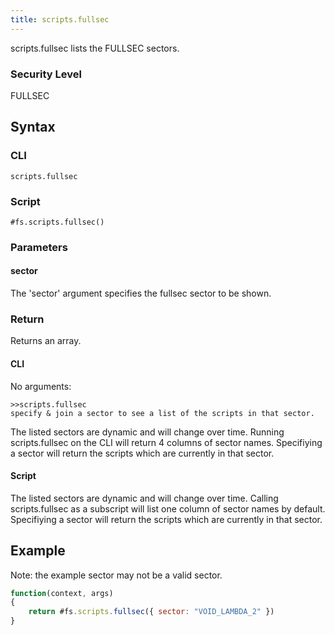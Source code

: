 ```yaml
---
title: scripts.fullsec
---
```


scripts.fullsec lists the FULLSEC sectors.

### Security Level

FULLSEC

## Syntax

### CLI

```
scripts.fullsec
```

### Script

```
#fs.scripts.fullsec()
```

### Parameters

#### sector

The 'sector' argument specifies the fullsec sector to be shown.

### Return

Returns an array.

#### CLI

No arguments:

```
>>scripts.fullsec
specify & join a sector to see a list of the scripts in that sector.
```

The listed sectors are dynamic and will change over time. Running scripts.fullsec on the CLI will return 4 columns of sector names. Specifiying a sector will return the scripts which are currently in that sector.

#### Script

The listed sectors are dynamic and will change over time. Calling scripts.fullsec as a subscript will list one column of sector names by default. Specifiying a sector will return the scripts which are currently in that sector.

## Example

Note: the example sector may not be a valid sector.

```js
function(context, args)
{
	return #fs.scripts.fullsec({ sector: "VOID_LAMBDA_2" })
}
```
